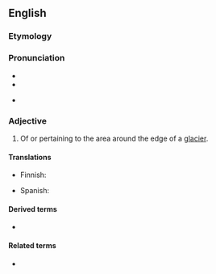==English==

===Etymology===
{{prefix|peri|glacial|lang=en}}

===Pronunciation===
* {{IPA|pɛɹəˈɡleɪʃəl|lang=en}}
* {{rhymes|eɪʃəl|lang=en}}
* {{homophones|lang=en|paraglacial}} {{qualifier|in some dialects}}

===Adjective===
{{en-adj|-}}
{{wikipedia}}

# {{lb|en|geomorphology}} Of or pertaining to the area around the edge of a [[glacier]].

====Translations====
{{trans-top|pertaining to the area around the edge of a glacier}}
* Finnish: {{t|fi|periglasiaalinen}}
{{trans-mid}}
* Spanish: {{t|es|periglaciar}}
{{trans-bottom}}

====Derived terms====
* {{l|en|periglacially}}

====Related terms====
* {{l|en|periglaciation}}